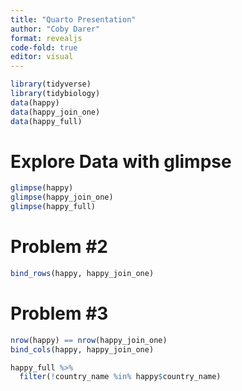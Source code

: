 ```yaml
---
title: "Quarto Presentation"
author: "Coby Darer"
format: revealjs 
code-fold: true
editor: visual
---
```

```r
library(tidyverse)
library(tidybiology)
data(happy)
data(happy_join_one)
data(happy_full)
```
# Explore Data with glimpse

```r
glimpse(happy)
glimpse(happy_join_one)
glimpse(happy_full)
```

# Problem #2
```r
bind_rows(happy, happy_join_one)
```
# Problem #3
```r
nrow(happy) == nrow(happy_join_one)
bind_cols(happy, happy_join_one)
```

```r
happy_full %>%
  filter(!country_name %in% happy$country_name)
```
